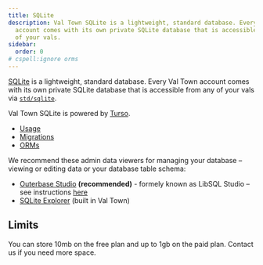 ```yaml
---
title: SQLite
description: Val Town SQLite is a lightweight, standard database. Every Val Town
  account comes with its own private SQLite database that is accessible from any
  of your vals.
sidebar:
  order: 0
# cspell:ignore orms
---
```


[SQLite](https://www.sqlite.org/) is a lightweight, standard database. Every Val Town account comes with its own private SQLite database that is accessible from any of your vals via [`std/sqlite`](https://www.val.town/v/std/sqlite).

Val Town SQLite is powered by [Turso](https://turso.tech/).

- [Usage](./usage)
- [Migrations](./migrations)
- [ORMs](./orms)

We recommend these admin data viewers for managing your database – viewing or editing data or your database table schema:

- [Outerbase Studio](https://libsqlstudio.com/) **(recommended)** - formely known as LibSQL Studio – see instructions [here](https://libsqlstudio.com/docs/connect-valtown)
- [SQLite Explorer](https://www.val.town/v/nbbaier/sqliteExplorerApp) (built in Val Town)

## Limits

You can store 10mb on the free plan and up to 1gb on the paid plan. Contact us if you need more space.
